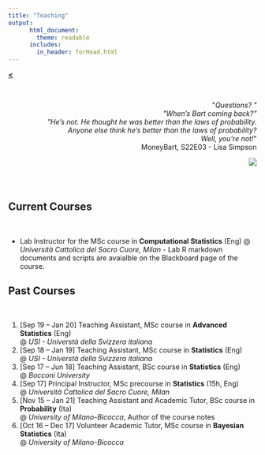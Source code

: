 ```yaml
---
title: "Teaching"
output: 
      html_document:
        theme: readable
      includes:
        in_header: forHead.html
---
```


[**<**](/index)

<br>


<div style="text-align: right"> <p>&quot;<em>Questions? &quot; <br>&quot;When's Bart coming back?&quot;<br> &quot;He's not. He thought he was better than the laws of probability. <br>Anyone else think he's better than the laws of probability? <br>Well, you're not!</em>&quot; <br>MoneyBart, S22E03 - Lisa Simpson</p>
<img src="images/smvs.jpg?raw=true"/>
</div>

<br>

# {.tabset .tabset-fade}


## Current Courses

<br>

* Lab Instructor for the MSc course in **Computational Statistics** (Eng) @ *Università Cattolica del Sacro Cuore, Milan* - Lab R markdown documents and scripts are avaialble on the Blackboard page of the course.


## Past Courses

<br>

1. [Sep 19 – Jan 20] Teaching Assistant, MSc course in **Advanced Statistics** (Eng)  
@ *USI - Universtà della Svizzera italiana*
1. [Sep 18 – Jan 19] Teaching Assistant, MSc course in **Statistics** (Eng)  
@ *USI - Universtà della Svizzera italiana*
1. [Sep 17 – Jun 18] Teaching Assistant, BSc course in **Statistics** (Eng)  
@ *Bocconi University*
1. [Sep 17] Principal Instructor, MSc precourse in **Statistics** (15h, Eng)  
@ *Università Cattolica del Sacro Cuore, Milan*
1. [Nov 15 – Jan 21] Teaching Assistant and Academic Tutor, BSc course in **Probability** (Ita)  
@ *University of Milano-Bicocca*, Author of the course notes
1. [Oct 16 – Dec 17] Volunteer Academic Tutor, MSc course in **Bayesian Statistics** (Ita)  
@  *University of Milano-Bicocca*
